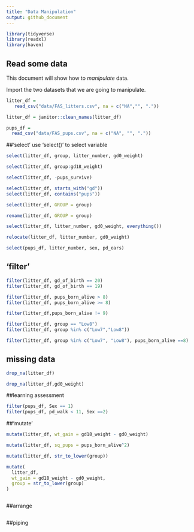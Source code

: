 ```yaml
---
title: "Data Manipulation"
output: github_document
---
```

```r
library(tidyverse)
library(readxl)
library(haven)
```

## Read some data

This document will show how to *manipulate* data.

Import the two datasets that we are going to manipulate.

```r
litter_df = 
   read_csv("data/FAS_litters.csv", na = c("NA","", "."))

litter_df = janitor::clean_names(litter_df)

pups_df = 
  read_csv("data/FAS_pups.csv", na = c("NA", "", "."))
```


##'select'
use 'select()' to select variable 

```r
select(litter_df, group, litter_number, gd0_weight)

```


```r
select(litter_df, group:gd18_weight)
```

```r
select(litter_df, -pups_survive)
```

```r
select(litter_df, starts_with("gd"))
select(litter_df, contains("pups"))
```

```r
select(litter_df, GROUP = group)

rename(litter_df, GROUP = group)

select(litter_df, litter_number, gd0_weight, everything())

relocate(litter_df, litter_number, gd0_weight)
```

```r
select(pups_df, litter_number, sex, pd_ears)

```



## 'filter'
```r
filter(litter_df, gd_of_birth == 20)
filter(litter_df, gd_of_birth == 19)
```


```r
filter(litter_df, pups_born_alive > 8)
filter(litter_df, pups_born_alive >= 8)
```



```r
filter(litter_df,pups_born_alive != 9)
```

```r
filter(litter_df, group == "Low8")
filter(litter_df, group %in% c("Low7","Low8"))
```

```r
filter(litter_df, group %in% c("Low7", "Low8"), pups_born_alive ==8)
```

## missing data
```r
drop_na(litter_df)

drop_na(litter_df,gd0_weight)
```

##learning assessment
```r
filter(pups_df, Sex == 1)
filter(pups_df, pd_walk < 11, Sex ==2)
```

##'mutate'
```r
mutate(litter_df, wt_gain = gd18_weight - gd0_weight)

mutate(litter_df, sq_pups = pups_born_alive^2)

mutate(litter_df, str_to_lower(group))

mutate(
  litter_df, 
  wt_gain = gd18_weight - gd0_weight,
  group = str_to_lower(group)
)
```

```r
```



##arrange
```r

```



##piping







